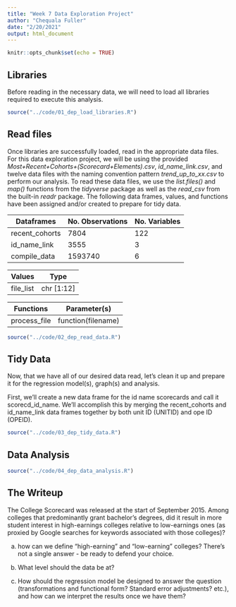 ```yaml
---
title: "Week 7 Data Exploration Project"
author: "Chequala Fuller"
date: "2/20/2021"
output: html_document
---
```


```r
knitr::opts_chunk$set(echo = TRUE)
```

## Libraries

Before reading in the necessary data, we will need to load all libraries required to execute this analysis. 

```r
source("../code/01_dep_load_libraries.R")
```

## Read files

Once libraries are successfully loaded, read in the appropriate data files. For this data exploration project, we will be using the provided _Most+Recent+Cohorts+(Scorecard+Elements).csv_, _id_name_link.csv_, and twelve data files with the naming convention pattern _trend_up_to_xx.csv_ to perform our analysis.  To read these data files, we use the _list.files()_ and _map()_ functions from the _tidyverse_ package as well as the _read_csv_ from the built-in _readr_ package. The following data frames, values, and functions have been assigned and/or created to prepare for tidy data.


Dataframes         | No. Observations | No. Variables
------------------ | ---------------- | -------------
recent_cohorts     | 7804             | 122
id_name_link       | 3555             | 3
compile_data       | 1593740          | 6

Values             | Type
------------------ | ----------------
file_list          | chr [1:12]

Functions          | Parameter(s)
------------------ | ----------------
process_file       | function(filename)


```r
source("../code/02_dep_read_data.R")
```


## Tidy Data

Now, that we have all of our desired data read, let's clean it up and prepare it for the regression model(s), graph(s) and analysis.

First, we'll create a new data frame for the id name scorecards and call it scorecd_id_name. We'll accomplish this by merging the recent_cohorts and id_name_link data frames together by both unit ID (UNITID) and ope ID (OPEID). 



```r
source("../code/03_dep_tidy_data.R")
```



## Data Analysis


```r
source("../code/04_dep_data_analysis.R")
```


## The Writeup

The College Scorecard was released at the start of September 2015. Among colleges that predominantly grant bachelor’s degrees, did it result in more student interest in high-earnings colleges relative to low-earnings ones (as proxied by Google searches for keywords associated with those colleges)?

  a. how can we define “high-earning” and “low-earning” colleges? There’s         not a single answer - be ready to defend your choice.
  
  b. What level should the data be at?
  
  c. How should the regression model be designed to answer the question           (transformations and functional form? Standard error adjustments?          etc.), and how can we interpret the results once we have them?


